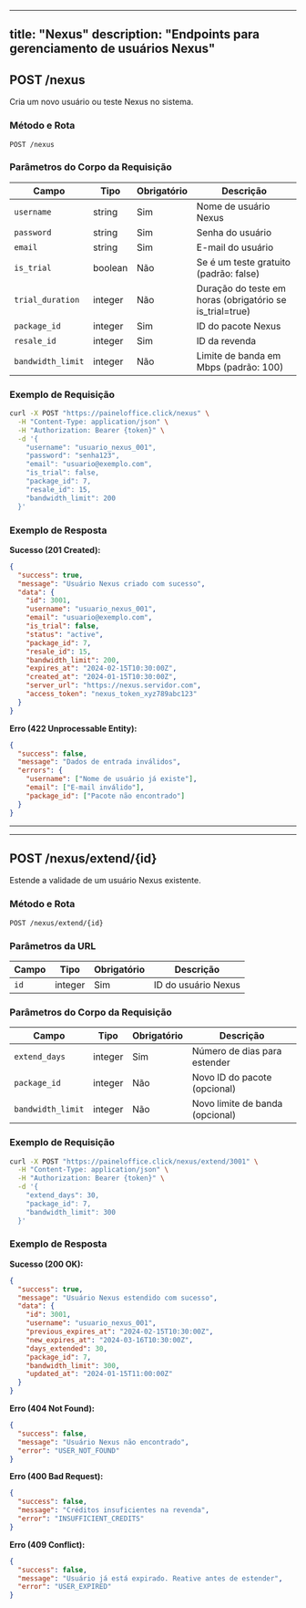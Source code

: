 

---
title: "Nexus"
description: "Endpoints para gerenciamento de usuários Nexus"
---

## POST /nexus

Cria um novo usuário ou teste Nexus no sistema.

### Método e Rota
```
POST /nexus
```

### Parâmetros do Corpo da Requisição

| Campo | Tipo | Obrigatório | Descrição |
|-------|------|-------------|-----------|
| `username` | string | Sim | Nome de usuário Nexus |
| `password` | string | Sim | Senha do usuário |
| `email` | string | Sim | E-mail do usuário |
| `is_trial` | boolean | Não | Se é um teste gratuito (padrão: false) |
| `trial_duration` | integer | Não | Duração do teste em horas (obrigatório se is_trial=true) |
| `package_id` | integer | Sim | ID do pacote Nexus |
| `resale_id` | integer | Sim | ID da revenda |
| `bandwidth_limit` | integer | Não | Limite de banda em Mbps (padrão: 100) |

### Exemplo de Requisição

```bash
curl -X POST "https://paineloffice.click/nexus" \
  -H "Content-Type: application/json" \
  -H "Authorization: Bearer {token}" \
  -d '{
    "username": "usuario_nexus_001",
    "password": "senha123",
    "email": "usuario@exemplo.com",
    "is_trial": false,
    "package_id": 7,
    "resale_id": 15,
    "bandwidth_limit": 200
  }'
```

### Exemplo de Resposta

**Sucesso (201 Created):**
```json
{
  "success": true,
  "message": "Usuário Nexus criado com sucesso",
  "data": {
    "id": 3001,
    "username": "usuario_nexus_001",
    "email": "usuario@exemplo.com",
    "is_trial": false,
    "status": "active",
    "package_id": 7,
    "resale_id": 15,
    "bandwidth_limit": 200,
    "expires_at": "2024-02-15T10:30:00Z",
    "created_at": "2024-01-15T10:30:00Z",
    "server_url": "https://nexus.servidor.com",
    "access_token": "nexus_token_xyz789abc123"
  }
}
```

**Erro (422 Unprocessable Entity):**
```json
{
  "success": false,
  "message": "Dados de entrada inválidos",
  "errors": {
    "username": ["Nome de usuário já existe"],
    "email": ["E-mail inválido"],
    "package_id": ["Pacote não encontrado"]
  }
}
```

---

---

## POST /nexus/extend/{id}

Estende a validade de um usuário Nexus existente.

### Método e Rota
```
POST /nexus/extend/{id}
```

### Parâmetros da URL

| Campo | Tipo | Obrigatório | Descrição |
|-------|------|-------------|-----------|
| `id` | integer | Sim | ID do usuário Nexus |

### Parâmetros do Corpo da Requisição

| Campo | Tipo | Obrigatório | Descrição |
|-------|------|-------------|-----------|
| `extend_days` | integer | Sim | Número de dias para estender |
| `package_id` | integer | Não | Novo ID do pacote (opcional) |
| `bandwidth_limit` | integer | Não | Novo limite de banda (opcional) |

### Exemplo de Requisição

```bash
curl -X POST "https://paineloffice.click/nexus/extend/3001" \
  -H "Content-Type: application/json" \
  -H "Authorization: Bearer {token}" \
  -d '{
    "extend_days": 30,
    "package_id": 7,
    "bandwidth_limit": 300
  }'
```

### Exemplo de Resposta

**Sucesso (200 OK):**
```json
{
  "success": true,
  "message": "Usuário Nexus estendido com sucesso",
  "data": {
    "id": 3001,
    "username": "usuario_nexus_001",
    "previous_expires_at": "2024-02-15T10:30:00Z",
    "new_expires_at": "2024-03-16T10:30:00Z",
    "days_extended": 30,
    "package_id": 7,
    "bandwidth_limit": 300,
    "updated_at": "2024-01-15T11:00:00Z"
  }
}
```

**Erro (404 Not Found):**
```json
{
  "success": false,
  "message": "Usuário Nexus não encontrado",
  "error": "USER_NOT_FOUND"
}
```

**Erro (400 Bad Request):**
```json
{
  "success": false,
  "message": "Créditos insuficientes na revenda",
  "error": "INSUFFICIENT_CREDITS"
}
```

**Erro (409 Conflict):**
```json
{
  "success": false,
  "message": "Usuário já está expirado. Reative antes de estender",
  "error": "USER_EXPIRED"
}
```